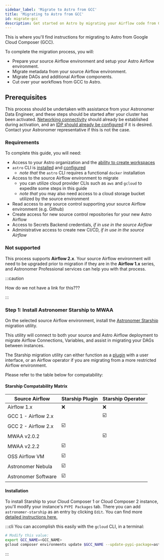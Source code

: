 ```yaml
---
sidebar_label: 'Migrate to Astro from GCC'
title: 'Migrating to Astro from GCC'
id: migrate-gcc
description: Get started on Astro by migrating your Airflow code from Google Cloud Composer (GCC).
---
```




This is where you'll find instructions for migrating to Astro from Google Cloud Composer (GCC).

To complete the migration process, you will:

- Prepare your source Airflow environment and setup your Astro Airflow environment.
- Migrate metadata from your source Airflow environment.
- Migrate DAGs and additional Airflow components.
- Cut over your workflows from GCC to Astro.

## Prerequisites

This process should be undertaken with assistance from your Astronomer Data Engineer, and these steps should be started after your cluster has been activated. [Networking connectivity](connect-aws.md) should already be established during activation, and an [IDP should already be configured](configure-idp.md) if it is desired. Contact your Astronomer  representative if this is not the case.

### Requirements

To complete this guide, you will need:
- Access to your Astro organization and the [ability to create workspaces](manage-workspaces.md)
- `astro` CLI is [installed](cli/install-cli.md) and [configured](log-in-to-astro.md)
    - *note that* the `astro` CLI requires a functional `docker` installation
- Access to the source Airflow environment to migrate
    - you can utilize cloud provider CLIs such as `aws` and `gcloud` to expedite some steps in this guide
    - *note that* you may also need access to a cloud storage bucket utilized by the source environment
- Read access to any source control supporting your source Airflow environment (e.g. Github)
- Create access for new source control repositories for your new Astro Airflow
- Access to Secrets Backend credentials, *if in use in the source Airflow*
- Administrative access to create new CI/CD, *if in use in the source Airflow*

### Not supported 

This process supports **Airflow 2.x**. Your source Airflow environment will need to be upgraded prior to migration 
if they are in the **Airflow 1.x** series, and Astronomer Professional services can help you with that process.

:::caution

How do we not have a link for this???

:::

### Step 1: Install Astronomer Starship to MWAA

On the selected source Airflow environment, install the [Astronomer Starship](https://pypi.org/project/astronomer-starship/) migration utility.

This utility will connect to both your source and Astro Airflow deployment to migrate Airflow Connections,
Variables, and assist in migrating your DAGs between instances.

The Starship migration utility can either function as a [plugin](https://github.com/astronomer/starship/tree/master/astronomer-starship) with a user interface, or an Airflow operator if you are migrating from a more restricted Airflow environment. 

Please refer to the table below for compatability:

#### Starship Compatability Matrix

| Source Airflow      | Starship Plugin | Starship Operator |
|---------------------|-----------------|-------------------|
| Airflow 1.x         | ❌               | ❌                 |
| GCC 1 - Airflow 2.x |                 | ☑️                |
| GCC 2 - Airflow 2.x | ☑️              |                   |
| MWAA v2.0.2         |                 | ☑️                |
| MWAA v2.2.2         | ☑️              |                   |
| OSS Airflow VM      | ☑️              |                   |
| Astronomer Nebula   | ☑️              |                   |
| Astronomer Software | ☑️              |                   |

#### Installation 

To install Starship to your Cloud Composer 1 or Cloud Composer 2 instance, you'll modify your instance's `PYPI Packages` tab.
There you can add `astronomer-starship` as an entry by clicking `Edit`.
You can find more [detailed instructions here.](https://cloud.google.com/composer/docs/composer-2/install-python-dependencies)

:::cli
You can accomplish this easily with the `gcloud` CLI, in a terminal:
```sh
# Modify this value:
export GCC_NAME=<GCC_NAME>
gcloud composer environments update $GCC_NAME --update-pypi-package=astronomer-starship
```
:::

<MigrationSteps />